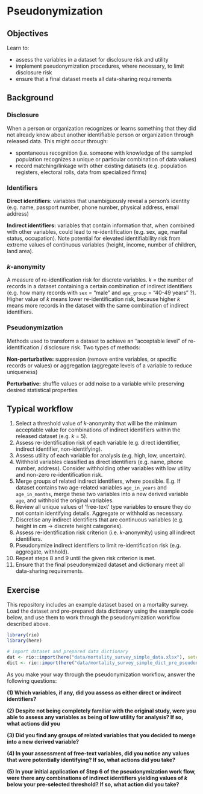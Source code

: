 
# Pseudonymization {#pseudonym}

## Objectives

Learn to:

- assess the variables in a dataset for disclosure risk and utility
- implement pseudonymization procedures, where necessary, to limit disclosure
risk
- ensure that a final dataset meets all data-sharing requirements

## Background

### Disclosure

When a person or organization recognizes or learns something that they did not
already know about another identifiable person or organization through released
data. This might occur through:

- spontaneous recognition (i.e. someone with knowledge of the sampled population
recognizes a unique or particular combination of data values)
- record matching/linkage with other existing datasets (e.g. population
registers, electoral rolls, data from specialized firms)

### Identifiers

**Direct identifiers:** variables that unambiguously reveal a person’s identity
(e.g. name, passport number, phone number, physical address, email address)

**Indirect identifiers:** variables that contain information that, when combined
with other variables, could lead to re-identification (e.g. sex, age, marital
status, occupation). Note potential for elevated identifiability risk from
extreme values of continuous variables (height, income, number of children, land
area).

### *k*-anonymity

A measure of re-identification risk for discrete variables. *k* = the number of
records in a dataset containing a certain combination of indirect identifiers
(e.g. how many records with `sex` = "male" and `age_group` = "40-49 years" ?).
Higher value of *k* means lower re-identification risk, because higher *k* means
more records in the dataset with the same combination of indirect identifiers.

### Pseudonymization

Methods used to transform a dataset to achieve an “acceptable level” of
re-identification / disclosure risk. Two types of methods:

**Non-perturbative:** suppression (remove entire variables, or specific records
or values) or aggregation (aggregate levels of a variable to reduce uniqueness)

**Perturbative:** shuffle values or add noise to a variable while preserving
desired statistical properties

## Typical workflow

1. Select a threshold value of *k*-anonymity that will be the minimum
acceptable value for combinations of indirect identifiers within the released
dataset (e.g. *k* = 5).
2. Assess re-identification risk of each variable (e.g. direct identifier,
indirect identifier, non-identifying).
3. Assess utility of each variable for analysis (e.g. high, low, uncertain).
4. Withhold variables classified as direct identifiers (e.g. name, phone number,
address). Consider withholding other variables with low utility and non-zero
re-identification risk.
5. Merge groups of related indirect identifiers, where possible. E.g. If dataset
contains two age-related variables `age_in_years` and `age_in_months`, merge
these two variables into a new derived variable `age`, and withhold the original
variables.
6. Review all unique values of 'free-text' type variables to ensure they do not
contain identifying details. Aggregate or withhold as necessary.
7. Discretise any indirect identifiers that are continuous variables (e.g.
height in cm -> discrete height categories).
8. Assess re-identification risk criterion (i.e. *k*-anonymity) using all
indirect identifiers.
9. Pseudonymize indirect identifiers to limit re-identification risk (e.g.
aggregate, withhold).
10. Repeat steps 8 and 9 until the given risk criterion is met.
11. Ensure that the final pseudonymized dataset and dictionary meet all
data-sharing requirements.

## Exercise

This repository includes an example dataset based on a mortality survey. Load
the dataset and pre-prepared data dictionary using the example code below, and
use them to work through the pseudonymization workflow described above.

```r
library(rio)
library(here)

# import dataset and prepared data dictionary
dat <- rio::import(here("data/mortality_survey_simple_data.xlsx"), setclass = "tbl")
dict <- rio::import(here("data/mortality_survey_simple_dict_pre_pseudonym.xlsx"), setclass = "tbl")
```

As you make your way through the pseudonymization workflow, answer the following
questions:

**(1) Which variables, if any, did you assess as either direct or indirect
identifiers?**

**(2) Despite not being completely familiar with the original study, were you
able to assess any variables as being of low utility for analysis? If so, what
actions did you**

**(3) Did you find any groups of related variables that you decided to merge
into a new derived variable?**

**(4) In your assessment of free-text variables, did you notice any values that
were potentially identifying? If so, what actions did you take?**

**(5) In your initial application of Step 6 of the pseudonymization work flow,
were there any combinations of indirect identifiers yielding values of *k* below
your pre-selected threshold? If so, what action did you take?**

